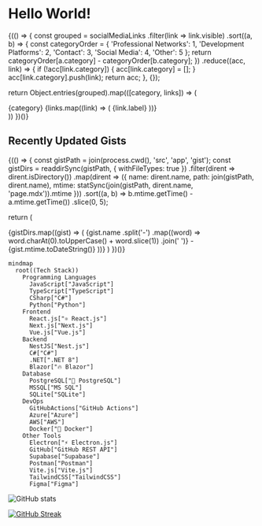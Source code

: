 
# Hello World!

{(() => {
const grouped = socialMediaLinks
.filter(link => link.visible)
.sort((a, b) => {
const categoryOrder = {
'Professional Networks': 1,
'Development Platforms': 2,
'Contact': 3,
'Social Media': 4,
'Other': 5
};
return categoryOrder[a.category] - categoryOrder[b.category];
})
.reduce((acc, link) => {
if (!acc[link.category]) {
acc[link.category] = [];
}
acc[link.category].push(link);
return acc;
}, {});

return Object.entries(grouped).map(([category, links]) => (

<div key={category}>
	<Typography
		variant='h6'
		sx={{ mt: 2, mb: 1 }}
	>
		{category}
	</Typography>
	<List>
		{links.map((link) => (
			<ListItem key={link.link.toString()}>
				<MuiLink
					component={Link}
					href={link.link.toString()}
					target='_blank'
					sx={{
						display: 'flex',
						alignItems: 'center',
						color: 'primary.main',
						'&:hover': {
							'& .MuiSvgIcon-root': {
								opacity: 1,
							},
						},
					}}
				>
					{link.label}
					<OpenInNewIcon
						sx={{
							ml: 0.5,
							fontSize: '1rem',
							opacity: 0,
							transition: 'opacity 0.2s',
						}}
					/>
				</MuiLink>
			</ListItem>
		))}
	</List>
</div>
)) })()}

## Recently Updated Gists

{(() => {
const gistPath = join(process.cwd(), 'src', 'app', 'gist');
const gistDirs = readdirSync(gistPath, { withFileTypes: true })
.filter(dirent => dirent.isDirectory())
.map(dirent => ({
name: dirent.name,
path: join(gistPath, dirent.name),
mtime: statSync(join(gistPath, dirent.name, 'page.mdx')).mtime
}))
.sort((a, b) => b.mtime.getTime() - a.mtime.getTime())
.slice(0, 5);

return (

<List>
	{gistDirs.map((gist) => (
		<ListItem key={gist.name}>
			<MuiLink
				component={Link}
				href={`/gist/${gist.name}`}
				sx={{ color: 'primary.main' }}
			>
				{gist.name
					.split('-')
					.map((word) => word.charAt(0).toUpperCase() + word.slice(1))
					.join(' ')}
			</MuiLink>
			<Typography
				component='span'
				sx={{ ml: 1 }}
			>
				- {gist.mtime.toDateString()}
			</Typography>
		</ListItem>
	))}
</List>
) })()}

```mermaid
mindmap
  root((Tech Stack))
    Programming Languages
      JavaScript["JavaScript"]
      TypeScript["TypeScript"]
      CSharp["C#"]
      Python["Python"]
    Frontend
      React.js["⚛️ React.js"]
      Next.js["Next.js"]
      Vue.js["Vue.js"]
    Backend
      NestJS["Nest.js"]
      C#["C#"]
      .NET[".NET 8"]
      Blazor["🔥 Blazor"]
    Database
      PostgreSQL["🐘 PostgreSQL"]
      MSSQL["MS SQL"]
      SQLite["SQLite"]
    DevOps
      GitHubActions["GitHub Actions"]
      Azure["Azure"]
      AWS["AWS"]
      Docker["🐳 Docker"]
    Other Tools
      Electron["⚡ Electron.js"]
      GitHub["GitHub REST API"]
      Supabase["Supabase"]
      Postman["Postman"]
      Vite.js["Vite.js"]
      TailwindCSS["TailwindCSS"]
      Figma["Figma"]
```

![GitHub stats](https://github-readme-stats.vercel.app/api?username=sametcn99&show_icons=true&theme=dark)

[![GitHub Streak](https://github-readme-streak-stats.herokuapp.com?user=sametcn99&theme=dark&hide_border=true&border_radius=6&date_format=M%20j%5B%2C%20Y%5D)](https://git.io/streak-stats)

